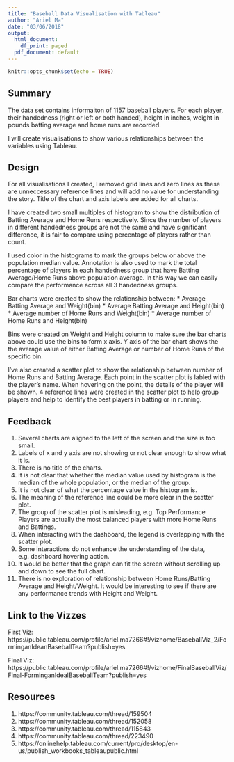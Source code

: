 ```yaml
---
title: "Baseball Data Visualisation with Tableau"
author: "Ariel Ma"
date: "03/06/2018"
output:
  html_document:
    df_print: paged
  pdf_document: default
---
```


```r
knitr::opts_chunk$set(echo = TRUE)
```

## Summary  


The data set contains informaiton of 1157 baseball players. For each player, their handedness (right or left or both handed), height in inches, weight in pounds batting average and home runs are recorded.

I will create visualisations to show various relationships between the variables using Tableau.


## Design  

For all visualisations I created, I removed grid lines and zero lines as these are unneccessary reference lines and will add no value for understanding the story. Title of the chart and axis labels are added for all charts.

I have created two small multiples of histogram to show the distribution of Batting Average and Home Runs respectively. Since the number of players in different handedness groups are not the same and have significant difference, it is fair to compare using percentage of players rather than count.

I used color in the histograms to mark the groups below or above the population median value. Annotation is also used to mark the total percentage of players in each handedness group that have Batting Average/Home Runs above population average. In this way we can easily compare the performance across all 3 handedness groups.

Bar charts were created to show the relationship between:
* Average Batting Average and Weight(bin)
* Average Batting Average and Height(bin)
* Average number of Home Runs and Weight(bin)
* Average number of Home Runs and Height(bin)

Bins were created on Weight and Height column to make sure the bar charts above could use the bins to form x axis. Y axis of the bar chart shows the the average value of either Batting Average or number of Home Runs of the specific bin.

I've also created a scatter plot to show the relationship between number of Home Runs and Batting Average. Each point in the scatter plot is labled with the player's name. When hovering on the point, the details of the player will be shown. 4 reference lines were created in the scatter plot to help group players and help to identify the best players in batting or in running.

## Feedback  


1. Several charts are aligned to the left of the screen and the size is too small.  
2. Labels of x and y axis are not showing or not clear enough to show what it is.  
3. There is no title of the charts.  
4. It is not clear that whether the median value used by histogram is the median of the whole population, or the median of the group.
5. It is not clear of what the percentage value in the histogram is.  
6. The meaning of the reference line could be more clear in the scatter plot.  
7. The group of the scatter plot is misleading, e.g. Top Performance Players are actually the most balanced players with more Home Runs and Battings.
8. When interacting with the dashboard, the legend is overlapping with the scatter plot.  
9. Some interactions do not enhance the understanding of the data, e.g. dashboard hovering action.
10. It would be better that the graph can fit the screen without scrolling up and down to see the full chart.
11. There is no exploration of relationship between Home Runs/Batting Average and Height/Weight. It would be interesting to see if there are any performance trends with Height and Weight.

## Link to the Vizzes
First Viz: https://public.tableau.com/profile/ariel.ma7266#!/vizhome/BaseballViz_2/ForminganIdeanBaseballTeam?publish=yes  

Final Viz: https://public.tableau.com/profile/ariel.ma7266#!/vizhome/FinalBaseballViz/Final-ForminganIdealBaseballTeam?publish=yes

## Resources
1. https://community.tableau.com/thread/159504
2. https://community.tableau.com/thread/152058
3. https://community.tableau.com/thread/115843
4. https://community.tableau.com/thread/223490
5. https://onlinehelp.tableau.com/current/pro/desktop/en-us/publish_workbooks_tableaupublic.html


